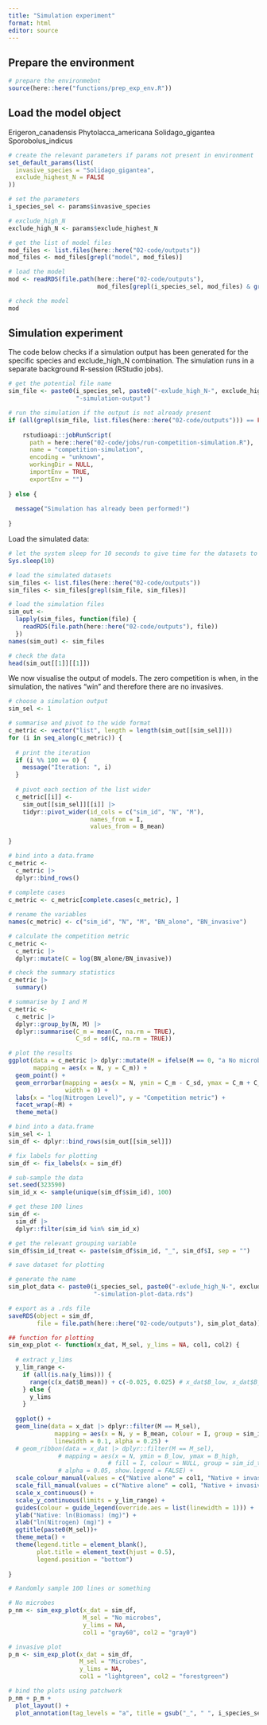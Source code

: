 ```yaml
---
title: "Simulation experiment"
format: html
editor: source
---
```


## Prepare the environment

```r
# prepare the environmebnt
source(here::here("functions/prep_exp_env.R"))
```

## Load the model object

Erigeron_canadensis
Phytolacca_americana
Solidago_gigantea
Sporobolus_indicus

```r
# create the relevant parameters if params not present in environment
set_default_params(list(
  invasive_species = "Solidago_gigantea",
  exclude_highest_N = FALSE
))

# set the parameters
i_species_sel <- params$invasive_species

# exclude_high_N
exclude_high_N <- params$exclude_highest_N
```

```r
# get the list of model files
mod_files <- list.files(here::here("02-code/outputs"))
mod_files <- mod_files[grepl("model", mod_files)]

# load the model
mod <- readRDS(file.path(here::here("02-code/outputs"),
                         mod_files[grepl(i_species_sel, mod_files) & grepl(exclude_high_N, mod_files)]))

# check the model
mod
```

## Simulation experiment

The code below checks if a simulation output has been generated for the specific species and exclude_high_N combination. The simulation runs in a separate background R-session (RStudio jobs).

```r
# get the potential file name
sim_file <- paste0(i_species_sel, paste0("-exlude_high_N-", exclude_high_N),
                   "-simulation-output")

# run the simulation if the output is not already present
if (all(grepl(sim_file, list.files(here::here("02-code/outputs"))) == FALSE)) {
  
    rstudioapi::jobRunScript(
      path = here::here("02-code/jobs/run-competition-simulation.R"),
      name = "competition-simulation",
      encoding = "unknown",
      workingDir = NULL,
      importEnv = TRUE,
      exportEnv = "")
    
} else {
  
  message("Simulation has already been performed!")
  
}
```

Load the simulated data:

```r
# let the system sleep for 10 seconds to give time for the datasets to be saved
Sys.sleep(10)

# load the simulated datasets
sim_files <- list.files(here::here("02-code/outputs"))
sim_files <- sim_files[grepl(sim_file, sim_files)]

# load the simulation files
sim_out <- 
  lapply(sim_files, function(file) {
    readRDS(file.path(here::here("02-code/outputs"), file))
  })
names(sim_out) <- sim_files

# check the data
head(sim_out[[1]][[1]])
```

We now visualise the output of models. The zero competition is when, in the simulation, the natives "win" and therefore there are no invasives.

```r
# choose a simulation output
sim_sel <- 1

# summarise and pivot to the wide format
c_metric <- vector("list", length = length(sim_out[[sim_sel]]))
for (i in seq_along(c_metric)) {
  
  # print the iteration
  if (i %% 100 == 0) {
    message("Iteration: ", i)
  }
  
  # pivot each section of the list wider
  c_metric[[i]] <-
    sim_out[[sim_sel]][[i]] |>
    tidyr::pivot_wider(id_cols = c("sim_id", "N", "M"),
                       names_from = I,
                       values_from = B_mean)
  
}

# bind into a data.frame
c_metric <- 
  c_metric |>
  dplyr::bind_rows()
  
# complete cases
c_metric <- c_metric[complete.cases(c_metric), ]

# rename the variables
names(c_metric) <- c("sim_id", "N", "M", "BN_alone", "BN_invasive")

# calculate the competition metric
c_metric <-
  c_metric |>
  dplyr::mutate(C = log(BN_alone/BN_invasive))

# check the summary statistics
c_metric |> 
  summary()
```
```r
# summarise by I and M
c_metric <-
  c_metric |>
  dplyr::group_by(N, M) |>
  dplyr::summarise(C_m = mean(C, na.rm = TRUE),
                   C_sd = sd(C, na.rm = TRUE))

# plot the results
ggplot(data = c_metric |> dplyr::mutate(M = ifelse(M == 0, "a No microbes", "b Microbes")),
       mapping = aes(x = N, y = C_m)) +
  geom_point() +
  geom_errorbar(mapping = aes(x = N, ymin = C_m - C_sd, ymax = C_m + C_sd),
                width = 0) +
  labs(x = "log(Nitrogen Level)", y = "Competition metric") +
  facet_wrap(~M) +
  theme_meta()
```


```r
# bind into a data.frame
sim_sel <- 1
sim_df <- dplyr::bind_rows(sim_out[[sim_sel]])

# fix labels for plotting
sim_df <- fix_labels(x = sim_df)

# sub-sample the data
set.seed(323590)
sim_id_x <- sample(unique(sim_df$sim_id), 100)

# get these 100 lines
sim_df <-
  sim_df |>
  dplyr::filter(sim_id %in% sim_id_x)

# get the relevant grouping variable
sim_df$sim_id_treat <- paste(sim_df$sim_id, "_", sim_df$I, sep = "")

# save dataset for plotting

# generate the name
sim_plot_data <- paste0(i_species_sel, paste0("-exlude_high_N-", exclude_high_N),
                        "-simulation-plot-data.rds")

# export as a .rds file
saveRDS(object = sim_df,
        file = file.path(here::here("02-code/outputs"), sim_plot_data))

## function for plotting
sim_exp_plot <- function(x_dat, M_sel, y_lims = NA, col1, col2) {
  
  # extract y_lims
  y_lim_range <-
    if (all(is.na(y_lims))) {
      range(c(x_dat$B_mean)) + c(-0.025, 0.025) # x_dat$B_low, x_dat$B_high, 
    } else {
      y_lims
    }
  
  ggplot() +
  geom_line(data = x_dat |> dplyr::filter(M == M_sel),
             mapping = aes(x = N, y = B_mean, colour = I, group = sim_id_treat), 
             linewidth = 0.1, alpha = 0.25) +
  # geom_ribbon(data = x_dat |> dplyr::filter(M == M_sel),
              # mapping = aes(x = N, ymin = B_low, ymax = B_high, 
                            # fill = I, colour = NULL, group = sim_id_treat),
              # alpha = 0.05, show.legend = FALSE) +
  scale_colour_manual(values = c("Native alone" = col1, "Native + invasive" = col2)) +
  scale_fill_manual(values = c("Native alone" = col1, "Native + invasive" = col2)) +
  scale_x_continuous() +
  scale_y_continuous(limits = y_lim_range) +
  guides(colour = guide_legend(override.aes = list(linewidth = 1))) +
  ylab("Native: ln(Biomass) (mg)") +
  xlab("ln(Nitrogen) (mg)") +
  ggtitle(paste0(M_sel))+
  theme_meta() +
  theme(legend.title = element_blank(),
        plot.title = element_text(hjust = 0.5),
        legend.position = "bottom")
  
}

# Randomly sample 100 lines or something

# No microbes
p_nm <- sim_exp_plot(x_dat = sim_df, 
                     M_sel = "No microbes", 
                     y_lims = NA,
                     col1 = "gray60", col2 = "gray0")

# invasive plot
p_m <- sim_exp_plot(x_dat = sim_df, 
                    M_sel = "Microbes", 
                    y_lims = NA,
                    col1 = "lightgreen", col2 = "forestgreen")

# bind the plots using patchwork
p_nm + p_m + 
  plot_layout() +
  plot_annotation(tag_levels = "a", title = gsub("_", " ", i_species_sel))
```








